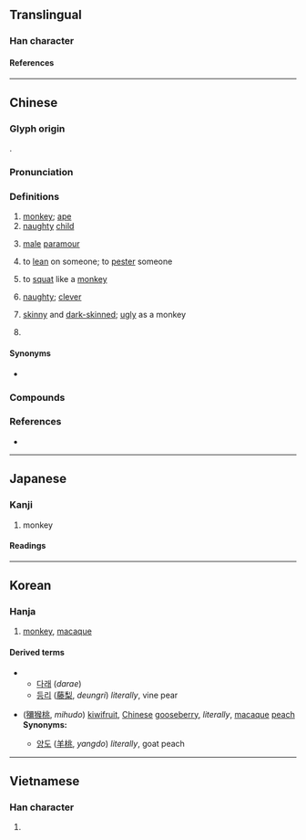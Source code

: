 {{character info}}
==Translingual==
{{stroke order|type=animate}}

===Han character===
{{Han char|rn=94|rad=犬|as=09|sn=12|four=47234|canj=KHONK|ids=⿰犭侯}}

====References====
{{Han ref|kx=0715.170|dkj=20553|dj=1127.120|hdz=21358.110|uh=7334}}

----

==Chinese==
{{zh-forms}}

===Glyph origin===
{{Han etym}}
{{Han compound|犭|侯|ls=psc|c1=s|c2=p}}.

===Pronunciation===
{{zh-pron
|m=hóu,er=y
|m-s=hou2
|dg=ху1
|c=hau4
|c-t=
|g=
|h=pfs=hèu
|j=
|mb=gě
|md=gàu/hèu
|mn=qz:hiô/xm,zz:hô͘/kâu
|mn_note=hiô/hô͘ - literary; kâu - vernacular
|mn-t=gao5
|w=3hheu
|x=
|mc=y
|oc=y
|cat=n,v,a,pn
}}

===Definitions===
{{zh-hanzi}}

# [[monkey]]; [[ape]]
# [[naughty]] [[child]]
# {{lb|zh|Min Nan}} [[male]] [[paramour]]
# {{lb|zh|dialectal}} to [[lean]] on someone; to [[pester]] someone
# {{lb|zh|dialectal}} to [[squat]] like a [[monkey]]
# {{lb|zh|dialectal}} [[naughty]]; [[clever]]
# {{lb|zh|Min Nan}} [[skinny]] and [[dark-skinned]]; [[ugly]] as a monkey
# {{surname|zh}}

====Synonyms====
* {{sense|monkey}}
{{zh-dial|猴子}}

===Compounds===
{{zh-der|猴子|猴兒|猴棗|猴頭菇|猴急|猴筋兒|猴年馬月|猴皮筋|猴拳|猴兒精|猴頭菌|猴戲|獼猴|紅毛猴|獼猴桃|殺雞儆猴|殺雞嚇猴|獅虎豹鱉猴狗象鹿|吼猴|恆河猴|殺雞給猴看|反眼猴|弄鬼弔猴|尖嘴猴腮|小猴子|夜猴|卷尾猴|木猴而冠|沐猴而冠|猿猴|猴兒崽子|皮猴戲|猴子屁股|猿猴取月|棘猴|猴頭|猴類|指猴|沐猴冠冕|瘦皮猴|獮猴|猴猻|猴子扮戲|猴崽子|狐猴|潑猴|眼鏡猴|沐猴|殺雞駭猴|海底猴兒|猴子似的|沐猴衣冠|棉猴兒|猴孫王|懶猴|絹猴|調猴兒|衣冠沐猴|非洲綠猴|金絲猴|羊毛猴|長尾猴|貓猴|耍猴兒|劉猴|阿猴|牽猴:khan-kâu;Min Nan|猴痘}}

===References===
* {{R:yue:Hanzi}}

{{zh-cat|Primates}}

----

==Japanese==

===Kanji===
{{ja-kanji|grade=|rs=犬09}}

# monkey

====Readings====
{{ja-readings
|goon=ぐ
|kanon=こう
|on=ご
|kun=さる-
}}

----

==Korean==

===Hanja===
{{ko-hanja|hangeul=후}}

# [[monkey]], [[macaque]]

====Derived terms====
{{der-top}}
** [[다래]] (''darae'')
** [[등리]] ([[藤梨]], ''deungri'') ''literally'', vine pear
{{der-mid}}
* {{l|ko|미후도}} ([[獼猴桃]], ''mihudo'') [[kiwifruit]], [[Chinese]] [[gooseberry]], ''literally'', [[macaque]] [[peach]] <br> '''Synonyms:'''
** [[양도]] ([[羊桃]], ''yangdo'') ''literally'', goat peach
{{der-bottom}}

----

==Vietnamese==

===Han character===
{{vi-readings|readings=hầu|rs=犬09}}

# {{rfdef|vi|sort=犬09}}